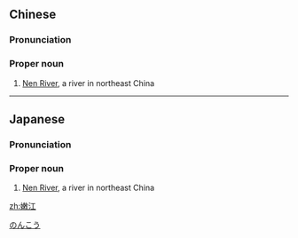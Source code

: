 ==Chinese==
{{zh-forms}}
{{wikipedia|lang=zh}}

===Pronunciation===
{{zh-pron
|m=Nèn Jiāng
|c=nyun6 gong1
|cat=pn
}}

===Proper noun===
{{zh-proper noun}}

# [[Nen River]], a river in northeast China

{{zh-cat|Rivers}}

----

==Japanese==
{{wikipedia|lang=ja}}
{{ja-kanjitab|のん|こう|yomi=o}}

===Pronunciation===
{{ja-pron|yomi=o|のんこう}}

===Proper noun===
{{ja-pos|proper|のんこう|hhira=のんかう}}

# [[Nen River]], a river in northeast China

[[Category:ja:Rivers|のんこう]]

[[zh:嫩江]]